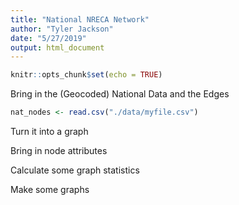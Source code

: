 ```yaml
---
title: "National NRECA Network"
author: "Tyler Jackson"
date: "5/27/2019"
output: html_document
---
```


```r
knitr::opts_chunk$set(echo = TRUE)
```


Bring in the (Geocoded) National Data and the Edges
```r
nat_nodes <- read.csv("./data/myfile.csv")
```

Turn it into a graph

Bring in node attributes

Calculate some graph statistics

Make some graphs
